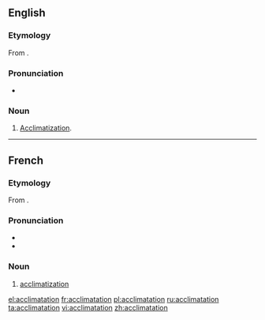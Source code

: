 ==English==

===Etymology===
From {{etyl|fr}} {{term|acclimatation|lang=fr}}.

===Pronunciation===
* {{rhymes|eɪʃən}}

===Noun===
{{en-noun}}

# {{rare}} [[acclimatization|Acclimatization]].

----

==French==

===Etymology===
From {{term|acclimater}}.

===Pronunciation===
* {{IPA|/aklimatasjɔ̃/|lang=fr}}
* {{audio|Fr-acclimatation.ogg|Audio}}

===Noun===
{{fr-noun|f}}

# [[acclimatization]]

[[el:acclimatation]]
[[fr:acclimatation]]
[[pl:acclimatation]]
[[ru:acclimatation]]
[[ta:acclimatation]]
[[vi:acclimatation]]
[[zh:acclimatation]]